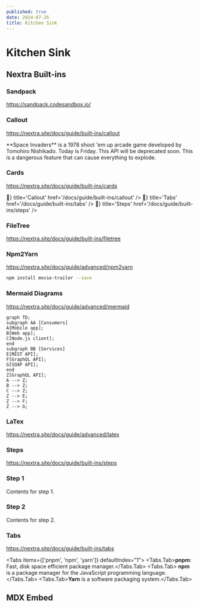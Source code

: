 ```yaml
---
published: true
date: 2024-07-26
title: Kitchen Sink
---
```


# Kitchen Sink

## Nextra Built-ins

### Sandpack

https://sandpack.codesandbox.io/


<Sandpack theme={dracula} />

### Callout

https://nextra.site/docs/guide/built-ins/callout

<Callout emoji='👾'>
  **Space Invaders** is a 1978 shoot 'em up arcade game developed by Tomohiro
  Nishikado.
</Callout>

<Callout type='info' emoji='ℹ️'>
  Today is Friday.
</Callout>

<Callout type='warning' emoji='⚠️'>
  This API will be deprecated soon.
</Callout>

<Callout type='error' emoji='️🚫'>
  This is a dangerous feature that can cause everything to explode.
</Callout>

### Cards

https://nextra.site/docs/guide/built-ins/cards

<Cards>
  <Card
    icon={<span>🚫</span>}
    title='Callout'
    href='/docs/guide/built-ins/callout'
  />
  <Card icon={<span>🚫</span>} title='Tabs' href='/docs/guide/built-ins/tabs' />
  <Card icon={<span>🚫</span>} title='Steps' href='/docs/guide/built-ins/steps' />
</Cards>

### FileTree

https://nextra.site/docs/guide/built-ins/filetree

<FileTree>
  <FileTree.Folder name='pages' defaultOpen>
    <FileTree.File name='_meta.json' />
    <FileTree.File name='contact.md' />
    <FileTree.File name='index.mdx' />
    <FileTree.Folder name='about'>
      <FileTree.File name='_meta.json' />
      <FileTree.File name='legal.md' />
      <FileTree.File name='index.mdx' />
    </FileTree.Folder>
  </FileTree.Folder>
</FileTree>


### Npm2Yarn

https://nextra.site/docs/guide/advanced/npm2yarn

```sh npm2yarn
npm install movie-trailer --save
```

### Mermaid Diagrams

https://nextra.site/docs/guide/advanced/mermaid

```mermaid
graph TD;
subgraph AA [Consumers]
A[Mobile app];
B[Web app];
C[Node.js client];
end
subgraph BB [Services]
E[REST API];
F[GraphQL API];
G[SOAP API];
end
Z[GraphQL API];
A --> Z;
B --> Z;
C --> Z;
Z --> E;
Z --> F;
Z --> G;
```

### LaTex

https://nextra.site/docs/guide/advanced/latex

### Steps

https://nextra.site/docs/guide/built-ins/steps

<Steps>

### Step 1

Contents for step 1.

### Step 2

Contents for step 2.

</Steps>

### Tabs

https://nextra.site/docs/guide/built-ins/tabs

<Tabs items={['pnpm', 'npm', 'yarn']} defaultIndex="1">
  <Tabs.Tab>**pnpm**: Fast, disk space efficient package manager.</Tabs.Tab>
  <Tabs.Tab>
    **npm** is a package manager for the JavaScript programming language.
  </Tabs.Tab>
  <Tabs.Tab>**Yarn** is a software packaging system.</Tabs.Tab>
</Tabs>

## MDX Embed

<CodePen codePenId='PNaGbb' />

<TikTok tikTokId='@charlottechaze/video/7166661644284693803' />

<Instagram instagramId='BIRLlfhDCAX' />

<YouTube youTubeId='nahtw_csB5w' />

